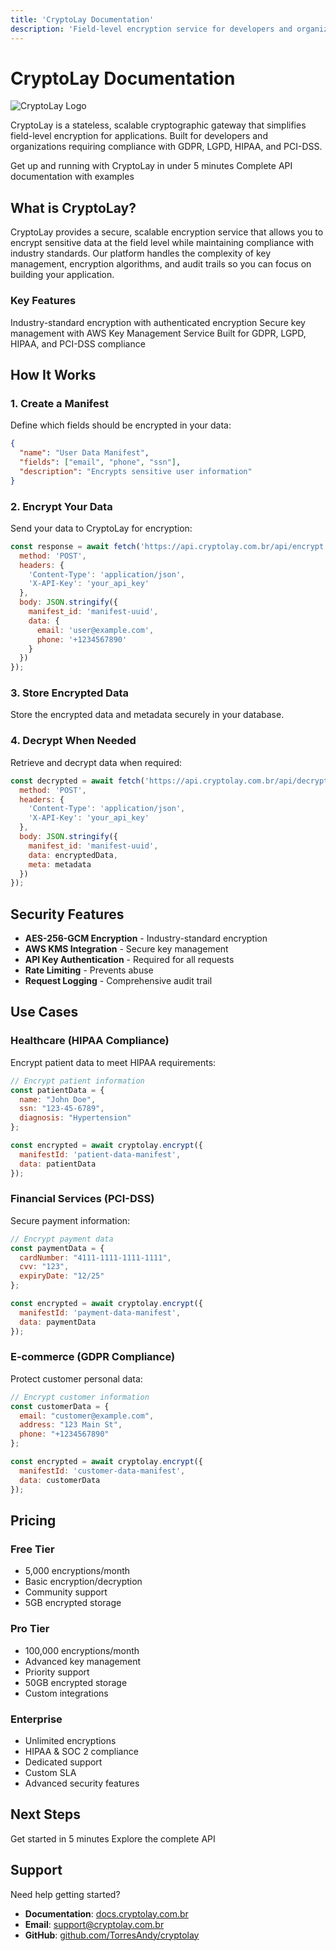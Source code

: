 ```yaml
---
title: 'CryptoLay Documentation'
description: 'Field-level encryption service for developers and organizations requiring compliance with GDPR, LGPD, HIPAA, and PCI-DSS.'
---
```


# CryptoLay Documentation

<div className="text-center mb-8">
  <img src="/logo/cryptolay.png" alt="CryptoLay Logo" className="h-16 mx-auto mb-4" />
</div>

CryptoLay is a stateless, scalable cryptographic gateway that simplifies field-level encryption for applications. Built for developers and organizations requiring compliance with GDPR, LGPD, HIPAA, and PCI-DSS.

<CardGroup cols={2}>
  <Card
    title="Quick Start"
    href="/quickstart"
    icon="zap"
  >
    Get up and running with CryptoLay in under 5 minutes
  </Card>
  <Card
    title="API Reference"
    href="/api-reference/authentication"
    icon="code"
  >
    Complete API documentation with examples
  </Card>
</CardGroup>

## What is CryptoLay?

CryptoLay provides a secure, scalable encryption service that allows you to encrypt sensitive data at the field level while maintaining compliance with industry standards. Our platform handles the complexity of key management, encryption algorithms, and audit trails so you can focus on building your application.

### Key Features

<CardGroup cols={3}>
  <Card
    title="AES-256-GCM Encryption"
    icon="shield"
  >
    Industry-standard encryption with authenticated encryption
  </Card>
  <Card
    title="AWS KMS Integration"
    icon="key"
  >
    Secure key management with AWS Key Management Service
  </Card>
  <Card
    title="Compliance Ready"
    icon="check-circle"
  >
    Built for GDPR, LGPD, HIPAA, and PCI-DSS compliance
  </Card>
</CardGroup>

## How It Works

### 1. Create a Manifest

Define which fields should be encrypted in your data:

```json
{
  "name": "User Data Manifest",
  "fields": ["email", "phone", "ssn"],
  "description": "Encrypts sensitive user information"
}
```

### 2. Encrypt Your Data

Send your data to CryptoLay for encryption:

```javascript
const response = await fetch('https://api.cryptolay.com.br/api/encrypt', {
  method: 'POST',
  headers: {
    'Content-Type': 'application/json',
    'X-API-Key': 'your_api_key'
  },
  body: JSON.stringify({
    manifest_id: 'manifest-uuid',
    data: {
      email: 'user@example.com',
      phone: '+1234567890'
    }
  })
});
```

### 3. Store Encrypted Data

Store the encrypted data and metadata securely in your database.

### 4. Decrypt When Needed

Retrieve and decrypt data when required:

```javascript
const decrypted = await fetch('https://api.cryptolay.com.br/api/decrypt', {
  method: 'POST',
  headers: {
    'Content-Type': 'application/json',
    'X-API-Key': 'your_api_key'
  },
  body: JSON.stringify({
    manifest_id: 'manifest-uuid',
    data: encryptedData,
    meta: metadata
  })
});
```

## Security Features

- **AES-256-GCM Encryption** - Industry-standard encryption
- **AWS KMS Integration** - Secure key management
- **API Key Authentication** - Required for all requests
- **Rate Limiting** - Prevents abuse
- **Request Logging** - Comprehensive audit trail

## Use Cases

### Healthcare (HIPAA Compliance)

Encrypt patient data to meet HIPAA requirements:

```javascript
// Encrypt patient information
const patientData = {
  name: "John Doe",
  ssn: "123-45-6789",
  diagnosis: "Hypertension"
};

const encrypted = await cryptolay.encrypt({
  manifestId: 'patient-data-manifest',
  data: patientData
});
```

### Financial Services (PCI-DSS)

Secure payment information:

```javascript
// Encrypt payment data
const paymentData = {
  cardNumber: "4111-1111-1111-1111",
  cvv: "123",
  expiryDate: "12/25"
};

const encrypted = await cryptolay.encrypt({
  manifestId: 'payment-data-manifest',
  data: paymentData
});
```

### E-commerce (GDPR Compliance)

Protect customer personal data:

```javascript
// Encrypt customer information
const customerData = {
  email: "customer@example.com",
  address: "123 Main St",
  phone: "+1234567890"
};

const encrypted = await cryptolay.encrypt({
  manifestId: 'customer-data-manifest',
  data: customerData
});
```

## Pricing

### Free Tier
- 5,000 encryptions/month
- Basic encryption/decryption
- Community support
- 5GB encrypted storage

### Pro Tier
- 100,000 encryptions/month
- Advanced key management
- Priority support
- 50GB encrypted storage
- Custom integrations

### Enterprise
- Unlimited encryptions
- HIPAA & SOC 2 compliance
- Dedicated support
- Custom SLA
- Advanced security features

## Next Steps

<CardGroup cols={2}>
  <Card
    title="Quick Start"
    href="/quickstart"
    icon="rocket"
  >
    Get started in 5 minutes
  </Card>
  <Card
    title="API Reference"
    href="/api-reference/authentication"
    icon="code"
  >
    Explore the complete API
  </Card>
</CardGroup>

## Support

Need help getting started?

- **Documentation**: [docs.cryptolay.com.br](https://docs.cryptolay.com.br)
- **Email**: support@cryptolay.com.br
- **GitHub**: [github.com/TorresAndy/cryptolay](https://github.com/TorresAndy/cryptolay)
